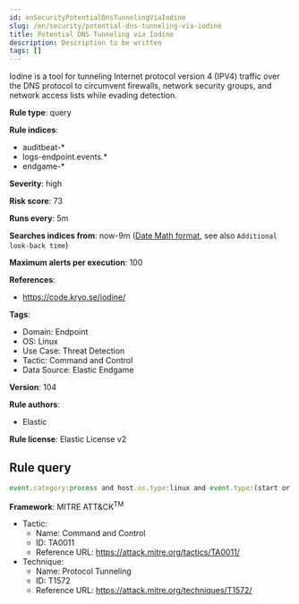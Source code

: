 ```yaml
---
id: enSecurityPotentialDnsTunnelingViaIodine
slug: /en/security/potential-dns-tunneling-via-iodine
title: Potential DNS Tunneling via Iodine
description: Description to be written
tags: []
---
```


<div id="potential-dns-tunneling-via-iodine"></div>

Iodine is a tool for tunneling Internet protocol version 4 (IPV4) traffic over the DNS protocol to circumvent firewalls, network security groups, and network access lists while evading detection.

**Rule type**: query

**Rule indices**: 

* auditbeat-*
* logs-endpoint.events.*
* endgame-*

**Severity**: high

**Risk score**: 73

**Runs every**: 5m

**Searches indices from**: now-9m ([Date Math format](((ref))/common-options.html#date-math), see also <DocLink id="enSecurityRulesUiCreate" section="set-the-rules-schedule">`Additional look-back time`</DocLink>)

**Maximum alerts per execution**: 100

**References**: 

* https://code.kryo.se/iodine/

**Tags**: 

* Domain: Endpoint
* OS: Linux
* Use Case: Threat Detection
* Tactic: Command and Control
* Data Source: Elastic Endgame

**Version**: 104

**Rule authors**: 

* Elastic

**Rule license**: Elastic License v2

## Rule query

```js
event.category:process and host.os.type:linux and event.type:(start or process_started) and process.name:(iodine or iodined)

```

**Framework**: MITRE ATT&CK<sup>TM</sup>

* Tactic:
    * Name: Command and Control
    * ID: TA0011
    * Reference URL: https://attack.mitre.org/tactics/TA0011/
* Technique:
    * Name: Protocol Tunneling
    * ID: T1572
    * Reference URL: https://attack.mitre.org/techniques/T1572/

